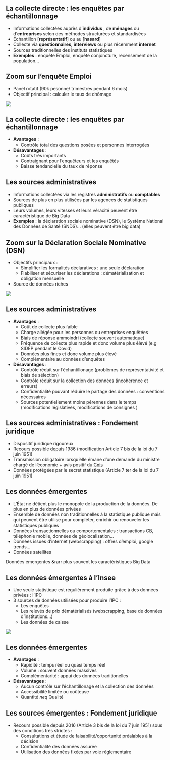 ## La collecte directe : les enquêtes par échantillonnage

- Informations collectées auprès d'[**individus**]{.orange} , de [**ménages**]{.orange}  ou d'[**entreprises**]{.orange} selon des méthodes structurées et standardisées
- Échantillon [**représentatif**] ou au [**hasard**] 
- Collecte via [**questionnaires**]{.orange}, [**interviews**]{.orange} ou plus récemment [**internet**]{.orange} 
- Sources traditionnelles des instituts statistiques
- [**Exemples**]{.blue2} : enquête Emploi, enquête conjoncture, recensement de la population...

<!-- TODO: @ROMAIN où on met les données de compta nat ? -->

## Zoom sur l'enquête Emploi

- Panel rotatif (90k pesonne/ trimestres pendant 6 mois)
- Objectif principal : calculer le taux de chômage 

![](https://blog.insee.fr/wp-content/uploads/2023/05/blogInsee_2023_05-quels_types_de_sources_l_insee_utilise_t_il-figure1.png){fig-align="center"}

## La collecte directe : les enquêtes par échantillonnage

- [**Avantages**]{.orange}  : 
    - Contrôle total des questions posées et personnes interrogées
- [**Désavantages**]{.orange}  :
    - Coûts très importants
    - Contraignant pour l'enquêteurs et les enquêtés
    - Baisse tendancielle du taux de réponse

## Les sources administratives 

- Informations collectées via les registres [**administratifs**]{.orange} ou [**comptables**]{.orange} 
- Sources de plus en plus utilisées par les agences de statistiques publiques
- Leurs volumes, leurs vitesses et leurs véracité peuvent être caractéristique de Big Data
- [**Exemples**]{.blue2} : la déclaration sociale nominative (DSN), le Système National des Données de Santé (SNDS)...
(elles peuvent être big data)

## Zoom sur la Déclaration Sociale Nominative (DSN)

- Objectifs principaux :
  - Simplifier les formalités déclaratives : une seule déclaration
  - Fiabiliser et sécuriser les déclarations : dématérialisation et obligation mensuelle
- Source de données riches 

![](https://blog.insee.fr/wp-content/uploads/2023/05/blogInsee_2023_05-quels_types_de_sources_l_insee_utilise_t_il-figure2.png){fig-align="center"}


## Les sources administratives 

- [**Avantages**]{.orange} : 
    - Coût de collecte plus faible
    - Charge allégée pour les personnes ou entreprises enquêtées
    - Biais de réponse ammoindri (collecte souvent automatique)
    - Fréquence de collecte plus rapide et donc volume plus élevé (e.g SIDEP pendant le Covid)
    - Données plus fines et donc volume plus élevé
    - Complémentaire au données d'enquêtes
- [**Désavantages**]{.orange} :
    - Contrôle réduit sur l'échantillonage (problèmes de représentativité et biais de sélection)
    - Contrôle réduit sur la collection des données (incohérence et erreurs)
    - Confidentialité pouvant réduire le partage des données : conventions nécessaires
    - Sources potentiellement moins pérennes dans le temps (modifications législatives, modifications de consignes )

## Les sources administratives : Fondement juridique 

- Dispositif juridique rigoureux 
- Recours possible depuis 1986 (modification Article 7 bis de la loi du 7 juin 1951)
- Transmission obligatoire lorsqu’elle émane d’une demande du ministre chargé de l’économie + avis positif du [Cnis](https://www.cnis.fr/)
- Données protégées par le secret statistique (Article 7 ter de la loi du 7 juin 1951)

## Les données émergentes

- L'État ne détient plus le monopole de la production de la données. De plus en plus de données privées
- Ensemble de données non traditionnelles à la statistique publique mais qui peuvent être utilise pour compléter, enrichir ou renouveler les statistiques publiques
- Données transactionnelles ou comportementales : transactions CB, téléphonie mobile, données de géolocalisation...
- Données issues d'internet (webscrapping) : offres d'emploi, google trends...
- Données satellites

Données émergentes &rarr plus souvent les caractéristiques Big Data

## Les données émergentes à l'Insee

- Une seule statistique est régulièrement produite grâce à des données privées : l'IPC
- 3 sources de données utilisées pour produire l'IPC :
  - Les enquêtes
  - Les relevés de prix dématérialisés (webscrapping, base de données d'institutions...)
  - Les données de caisse

![](https://www.insee.fr/fr/statistiques/graphique/4254225/figure2.png){fig-align="center"}

## Les données émergentes

- [**Avantages**]{.orange} : 
    - Rapidité : temps réel ou quasi temps réel
    - Volume : souvent données massives
    - Complémentarité : appui des données traditionelles
- [**Désavantages**]{.orange} :
    - Aucun contrôle sur l'échantillonage et la collection des données
    - Accessibilité limitée ou coûteuse
    - Quantité $neq$ Qualité


## Les sources émergentes : Fondement juridique 

- Recours possible depuis 2016 (Article 3 bis de la loi du 7 juin 1951) sous des conditions très strictes :
  - Consultations et étude de faisabilité/opportunité préalables à la décision 
  - Confidentialité des données assurée
  - Utilisation des données fixées par voie réglementaire

